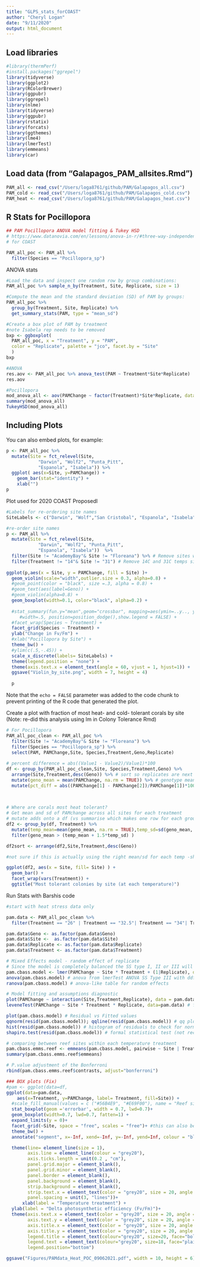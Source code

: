 ```yaml
---
title: "GLPS_stats_forCOAST"
author: "Cheryl Logan"
date: "9/11/2020"
output: html_document
---
```


## Load libraries
```r
#library(thermPerf)
#install.packages("ggrepel")
library(tidyverse)
library(ggplot2)
library(RColorBrewer)
library(ggpubr)
library(ggrepel)
library(nlme)
library(tidyverse)
library(ggpubr)
library(rstatix)
library(forcats)
library(ggthemes)
library(lme4)
library(lmerTest)
library(emmeans)
library(car)
```

## Load data (from "Galapagos_PAM_allsites.Rmd")
```r
PAM_all <- read_csv("/Users/loga8761/github/PAM/Galapagos_all.csv")
PAM_cold <- read_csv("/Users/loga8761/github/PAM/Galapagos_cold.csv")
PAM_heat <- read_csv("/Users/loga8761/github/PAM/Galapagos_heat.csv")
```

## R Stats for Pocillopora

```r
## PAM Pocillopora ANOVA model fitting & Tukey HSD
# https://www.datanovia.com/en/lessons/anova-in-r/#three-way-independent-anova
# for COAST

PAM_all_poc <- PAM_all %>%
  filter(Species == "Pocillopora_sp") 

```

ANOVA stats
```r
#Load the data and inspect one random row by group combinations:
PAM_all_poc %>% sample_n_by(Treatment, Site, Replicate, size = 1)

#Compute the mean and the standard deviation (SD) of PAM by groups:
PAM_all_poc %>%
  group_by(Treatment, Site, Replicate) %>%
  get_summary_stats(PAM, type = "mean_sd")

#Create a box plot of PAM by treatment
#note Isabela rep needs to be removed
bxp <- ggboxplot(
  PAM_all_poc, x = "Treatment", y = "PAM", 
  color = "Replicate", palette = "jco", facet.by = "Site"
  )
bxp

#ANOVA
res.aov <- PAM_all_poc %>% anova_test(PAM ~ Treatment*Site*Replicate)
res.aov

#Pocillopora
mod_anova_all <- aov(PAMChange ~ factor(Treatment)*Site*Replicate, data = PAM_all_poc)
summary(mod_anova_all)
TukeyHSD(mod_anova_all)

```

## Including Plots

You can also embed plots, for example:

```r


p <- PAM_all_poc %>%
  mutate(Site = fct_relevel(Site, 
            "Darwin", "Wolf2", "Punta_Pitt", 
            "Espanola", "Isabela")) %>%
  ggplot( aes(x=Site, y=PAMChange)) +
    geom_bar(stat="identity") +
    xlab("")
p

```


Plot used for 2020 COAST Proposedl
```r
#Labels for re-ordering site names
SiteLabels <- c("Darwin", "Wolf","San Cristobal", "Espanola", "Isabela","SantaCruz", "Floreana")

#re-order site names
p <- PAM_all %>%
  mutate(Site = fct_relevel(Site, 
            "Darwin", "Wolf2", "Punta_Pitt", 
            "Espanola", "Isabela"))  %>%
  filter(Site != "AcademyBay"& Site != "Floreana") %>% # Remove sites with data issues
  filter(Treatment != "14"& Site != "31") # Remove 14C and 31C temps since only used at Floreana
  
ggplot(p,aes(x = Site, y = PAMChange, fill = Site) )+
  geom_violin(scale="width",outlier.size = 0.3, alpha=0.8) +
  #geom_point(color = "black", size =.3, alpha = 0.8) +
  #geom_text(aes(label=Geno)) +
  #geom_violin(alpha=0.8) +
  geom_boxplot(width=0.1, color="black", alpha=0.2) +
  
  #stat_summary(fun.y="mean",geom="crossbar", mapping=aes(ymin=..y.., ymax=..y..), 
     #width=.5, position=position_dodge(),show.legend = FALSE) + 
  #facet_wrap(Species ~ Treatment) +
  facet_grid(Species ~ Treatment) +
  ylab("Change in Fv/Fm") +
  #xlab("Pocillopora by Site") +
  theme_bw() +
  #ylim(c(.5,-.45)) +
  scale_x_discrete(labels= SiteLabels) +
  theme(legend.position = "none") +
  theme(axis.text.x = element_text(angle = 60, vjust = 1, hjust=1)) +
  ggsave("Violin_by_site.png", width = 7, height = 4) 
  
  p

```

Note that the `echo = FALSE` parameter was added to the code chunk to prevent printing of the R code that generated the plot.

Create a plot with fraction of most heat- and cold- tolerant corals by site
(Note: re-did this analysis using lm in Colony Tolerance Rmd)
```r
# For Pocillopora
PAM_all_poc_clean <- PAM_all_poc %>%
  filter(Site != "AcademyBay"& Site != "Floreana") %>%
  filter(Species == "Pocillopora_sp") %>%
  select(PAM, PAMChange,Site, Species,Treatment,Geno,Replicate)
  
# percent difference = abs((Value1 - Value2)/Value1)*100
df <- group_by(PAM_all_poc_clean,Site, Species,Treatment,Geno) %>%
  arrange(Site,Treatment,desc(Geno)) %>% # sort so replicates are next to each other
  mutate(geno_mean = mean(PAMChange, na.rm = TRUE)) %>% # genotype mean
  mutate(pct_diff = abs((PAMChange[1] - PAMChange[2])/PAMChange[1])*100, na.rm = TRUE)  
  

    
# Where are corals most heat tolerant?
# Get mean and sd of PAMchange across all sites for each treatment
# mutate adds onto a df (vs summarise which makes one row for each group)
df2 <- group_by(df, Treatment) %>%
  mutate(temp_mean=mean(geno_mean, na.rm = TRUE),temp_sd=sd(geno_mean, na.rm = TRUE)) %>% 
  filter(geno_mean > (temp_mean + 1.5*temp_sd) )

df2sort <- arrange(df2,Site,Treatment,desc(Geno))

#not sure if this is actually using the right mean/sd for each temp -should be fewer than 8

ggplot(df2, aes(x = Site, fill= Site) ) +
  geom_bar() +
  facet_wrap(vars(Treatment)) +
  ggtitle("Most tolerant colonies by site (at each temperature)") 


```


Run Stats with Barshis code
```r
#start with heat stress data only

pam.data <- PAM_all_poc_clean %>%
  filter(Treatment == "26" | Treatment == "32.5"| Treatment == "34"| Treatment == "35.5") 

pam.data$Geno <- as.factor(pam.data$Geno)
pam.data$Site <-  as.factor(pam.data$Site)
pam.data$Replicate <- as.factor(pam.data$Replicate)
pam.data$Treatment <- as.factor(pam.data$Treatment)
```


```r
# Mixed Effects model - random effect of replicate
# Since the model is completely balanced the SS type I, II or III will provide the same result
pam.cbass.model <- lmer(PAMChange ~ Site * Treatment + (1|Replicate), data = pam.data)
anova(pam.cbass.model) # anova from lmerTest ANOVA SS Type III with ddf="Satterthwaite"
ranova(pam.cbass.model) # anova-like table for random effects

```

```r
# Model fitting and assumptions diagnostic 
plot(PAMChange ~ interaction(Site,Treatment,Replicate), data = pam.data) # Box-plot homogeinity of variance
leveneTest(PAMChange ~ Site * Treatment * Replicate, data=pam.data) # formal statistical test for homogeinity of variance (not recommended due the small sample size)

plot(pam.cbass.model) # Residual vs Fitted values
qqnorm(resid(pam.cbass.model)); qqline(resid(pam.cbass.model)) # qq plot to check for normal distribution of residuals
hist(resid(pam.cbass.model)) # histogram of residuals to check for normal distribution of residuals
shapiro.test(resid(pam.cbass.model)) # formal statistical test (not recommended due the small sample size)
```

```r

# comparing between reef sites within each temperature treatment
pam.cbass.emms.reef <- emmeans(pam.cbass.model, pairwise ~ Site | Treatment, weights = "proportional", adjust="none")
summary(pam.cbass.emms.reef$emmeans)

# P.value adjustment of the Bonferroni
rbind(pam.cbass.emms.reef$contrasts, adjust="bonferroni")
```
```r
### BOX plots (Fix)
#pam <- ggplot(data=df, 
ggplot(data=pam.data, 
    aes(x=Treatment, y=PAMChange, label= Treatment, fill=Site)) +
  #scale_fill_manual(values = c ("#56B4E9", "#E69F00"), name = "Reef site") +
  stat_boxplot(geom ='errorbar', width = 0.7, lwd=0.7)+
  geom_boxplot(width=0.7, lwd=0.7, fatten=1) +
  expand_limits(y = 0)+
  facet_grid(~Site, space = "free", scales = "free")+ #this can also be used but rows and columns have to be specified -> facet_grid(. ~ experiment)
  theme_bw() +
  annotate("segment", x=-Inf, xend=-Inf, y=-Inf, yend=Inf, colour = "black", size=2) +

  theme(line= element_line(size = 1),
        axis.line = element_line(colour = "grey20"),
        axis.ticks.length = unit(0.2 , "cm"),
        panel.grid.major = element_blank(),
        panel.grid.minor = element_blank(),
        panel.border = element_blank(),
        panel.background = element_blank(),
        strip.background = element_blank(), 
        strip.text.x = element_text(color = "grey20", size = 20, angle = 0, hjust = 0, vjust = 0.5, face = "plain"),
        panel.spacing = unit(3, "lines"))+
      xlab(label = "Temperature treatment") + 
  ylab(label = "Delta photosynthetic efficiency (Fv/Fm)")+
  theme(axis.text.x = element_text(color = "grey20", size = 20, angle = 0, hjust = .5, vjust = .5, face = "plain"),
        axis.text.y = element_text(color = "grey20", size = 20, angle = 0, hjust = .5, vjust = .5, face = "plain"),  
        axis.title.x = element_text(color = "grey20", size = 20, angle = 0, hjust = .5, vjust = 0, face = "plain"),
        axis.title.y = element_text(color = "grey20", size = 20, angle = 90, hjust = .5, vjust = .5, face = "plain"),
        legend.title = element_text(colour="grey20", size=20, face="bold"),
        legend.text = element_text(colour="grey20", size=18, face="plain"),
        legend.position="bottom")

ggsave("Figures/PAMdata_Heat_POC_09062021.pdf", width = 10, height = 6)


```


